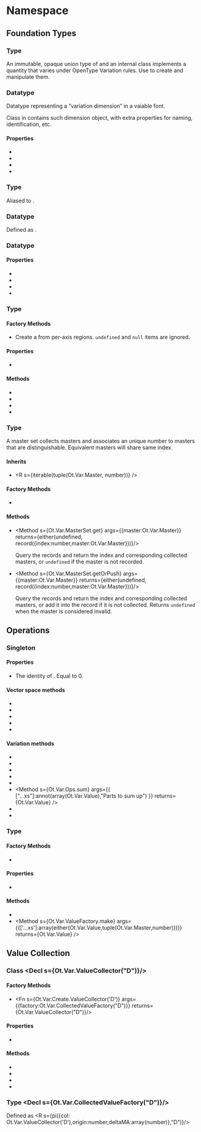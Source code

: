 
# Namespace <Decl s={Ot.Var}/>

## Foundation Types

### Type <Decl s={Ot.Var.Value} />

An immutable, opaque union type of <R s="number"/> and an internal class implements a quantity that varies under OpenType Variation rules. Use <R s={Ot.Var.Ops}/> to create and manipulate them.

### Datatype <Decl s={Ot.Var.Dim} />

Datatype representing a “variation dimension” in a vaiable font.

Class <R s={Ot.Fvar.Axis}/> in <R s={Ot.Fvar}/> contains such dimension object, with extra properties for naming, identification, etc.

#### Properties

 * <Member readonly s={Ot.Var.Dim.tag} type={Tag} />
 * <Member readonly s={Ot.Var.Dim.min} type={number} />
 * <Member readonly s={Ot.Var.Dim.default} type={number} />
 * <Member readonly s={Ot.Var.Dim.max} type={number} />

### Type <Decl s={Ot.Var.DesignSpace} />

Aliased to <R s={Data.Order(Ot.Var.Dim)}/>.

### Datatype <Decl s={Ot.Var.Instance} />

Defined as <R s={Data.Maybe(readonly(map(Ot.Var.Dim,number)))} />.

### Datatype <Decl s={Ot.Var.MasterDim} />

#### Properties

 * <Member readonly s={Ot.Var.MasterDim.dim} type={Ot.Var.Dim} />
 * <Member readonly s={Ot.Var.MasterDim.min} type={number} />
 * <Member readonly s={Ot.Var.MasterDim.peak} type={number} />
 * <Member readonly s={Ot.Var.MasterDim.max} type={number} />

### Type <Decl s={Ot.Var.Master} />

#### Factory Methods

* <Fn s={Ot.Var.Create.Master} args={{init:iterable(either(undefined,null,Ot.Var.MasterDim))}} />

  Create a <R s={Ot.Var.Master}/> from per-axis regions. `undefined` and `null` items are ignored.

#### Properties

 * <Member readonly s={Ot.Var.Master.regions} type={readonly(array(Ot.Var.MasterDim))} />

#### Methods

 * <Method s={Ot.Var.Master.evaluate} args={{instance:Ot.Var.Instance}} returns={number} />
 * <Method s={Ot.Var.Master.getPeak} args={{}} returns={Ot.Var.Instance} />
 * <Method s={Ot.Var.Master.isInvalid} args={{}} returns={boolean} />
 * <Method s={Ot.Var.Master.isSimple} args={{}} returns={boolean} />


### Type <Decl s={Ot.Var.MasterSet} />

A master set collects masters and associates an unique number to masters that are distinguishable. Equivalent masters will share same index.

#### Inherits

* <R s={iterable(tuple(Ot.Var.Master, number))} />

#### Factory Methods

* <Fn s={Ot.Var.Create.MasterSet} args={{}} returns={Ot.Var.MasterSet} />

#### Methods

* <Method s={Ot.Var.MasterSet.get} args={{master:Ot.Var.Master}} returns={either(undefined, record({index:number,master:Ot.Var.Master}))}/>

  Query the records and return the index and corresponding collected masters, or `undefined` if the master is not recorded.

* <Method s={Ot.Var.MasterSet.getOrPush} args={{master:Ot.Var.Master}} returns={either(undefined, record({index:number,master:Ot.Var.Master}))}/>

  Query the records and return the index and corresponding collected masters, or add it into the record if it is not collected. Returns `undefined` when the master is considered invalid.


## Operations

### Singleton <Decl s={Ot.Var.Ops}/>

#### Properties

 * <Member readonly s={Ot.Var.Ops.neutral} type={number} />

    The identity of <R s={Ot.Var.Value}/>. Equal to 0.

#### Vector space methods
 * <Method s={Ot.Var.Ops.add} args={{x:Ot.Var.Value,y:Ot.Var.Value}} returns={Ot.Var.Value} />
 * <Method s={Ot.Var.Ops.negate} args={{x:Ot.Var.Value}} returns={Ot.Var.Value} />
 * <Method s={Ot.Var.Ops.minus} args={{x:Ot.Var.Value,y:Ot.Var.Value}} returns={Ot.Var.Value} />
 * <Method s={Ot.Var.Ops.scale} args={{scale:number,y:Ot.Var.Value}} returns={Ot.Var.Value} />
 * <Method s={Ot.Var.Ops.addScale} args={{x:Ot.Var.Value,scale:number,y:Ot.Var.Value}} returns={Ot.Var.Value} />

#### Variation methods
 * <Method s={Ot.Var.Ops.originOf} args={{x:Ot.Var.Value}} returns={number} />
 * <Method s={Ot.Var.Ops.varianceOf} args={{x:Ot.Var.Value}} returns={iterable(tuple(Ot.Var.Master,number))} />
 * <Method s={Ot.Var.Ops.removeOrigin} args={{x:Ot.Var.Value}} returns={Ot.Var.Value} />
 * <Method s={Ot.Var.Ops.evaluate} args={{x:Ot.Var.Value,instance:Ot.Var.Instance}} returns={number} />
 * <Method s={Ot.Var.Ops.equal} args={{x:Ot.Var.Value,y:Ot.Var.Value,err:optional(number)}} returns={boolean} />
 * <Method s={Ot.Var.Ops.sum} args={{ ["...xs"]:annot(array(Ot.Var.Value),"Parts to sum up") }} returns={Ot.Var.Value} />
 * <Method s={Ot.Var.Ops.isConstant} args={{x:Ot.Var.Value}} returns={boolean} />
 * <Method s={Ot.Var.Ops.isZero} args={{x:Ot.Var.Value}} returns={boolean} />


### Type <Decl s={Ot.Var.ValueFactory}/>

#### Factory Methods

 * <Fn s={Ot.Var.Create.ValueFactory} args={{ms:optional(Ot.Var.MasterSet)}}/>

#### Properties

 * <Member readonly s={Ot.Var.ValueFactory.masterSet} type={Ot.Var.MasterSet} />

#### Methods

 * <Method s={Ot.Var.ValueFactory.create} args={{origin:optional(number),variance:optional(iterable(tuple(Ot.Var.Master,number)))}} returns={Ot.Var.Value} />
 * <Method s={Ot.Var.ValueFactory.make} args={{['...xs']:array(either(Ot.Var.Value,tuple(Ot.Var.Master,number)))}} returns={Ot.Var.Value} />


## Value Collection

### Class <Decl s={Ot.Var.ValueCollector("D")}/>

#### Factory Methods

 * <Fn s={Ot.Var.Create.ValueCollector('D')} args={{factory:Ot.Var.CollectedValueFactory("D")}} returns={Ot.Var.ValueCollector("D")}/>

#### Properties

 * <Member readonly s={Ot.Var.ValueCollector.size} type={number} />

#### Methods

 * <Method s={Ot.Var.ValueCollector.collect} args={{x:Ot.Var.Value}} returns="D" />
 * <Method s={Ot.Var.ValueCollector.settleDown} args={{}} returns="void" />
 * <Method s={Ot.Var.ValueCollector.resolveDeltas} args={{deltaMA:array(number)}} returns={array(number)} />
 * <Method s={Ot.Var.ValueCollector.getMasterList} args={{}} returns={array(tuple(number,Ot.Var.Master))} />

### Type <Decl s={Ot.Var.CollectedValueFactory("D")}/>

Defined as <R s={pi({col: Ot.Var.ValueCollector('D'),origin:number,deltaMA:array(number)},"D")}/>